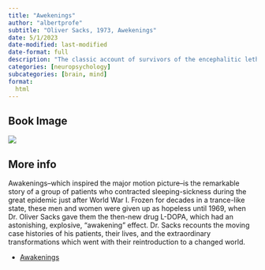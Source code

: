 ```yaml
---
title: "Awekenings"
author: "albertprofe"
subtitle: "Oliver Sacks, 1973, Awekenings"
date: 5/1/2023
date-modified: last-modified
date-format: full
description: "The classic account of survivors of the encephalitic lethargica and their return to the world after decades of “sleep.” This book was the inspiration for the 1990 film starring Robert De Niro and Robin Williams."
categories: [neuropsychology]
subcategories: [brain, mind]
format:
  html
---
```


## Book Image

![](/books/awekenings.png)

## More info

Awakenings--which inspired the major motion picture--is the remarkable story of a group of patients who contracted sleeping-sickness during the great epidemic just after World War I. Frozen for decades in a trance-like state, these men and women were given up as hopeless until 1969, when Dr. Oliver Sacks gave them the then-new drug L-DOPA, which had an astonishing, explosive, "awakening" effect. Dr. Sacks recounts the moving case histories of his patients, their lives, and the extraordinary transformations which went with their reintroduction to a changed world.

- [Awakenings](https://www.oliversacks.com/oliver-sacks-books/awakenings/){.external}
